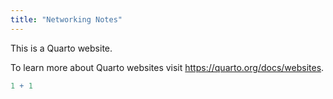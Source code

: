 ```yaml
---
title: "Networking Notes"
---
```


This is a Quarto website.

To learn more about Quarto websites visit <https://quarto.org/docs/websites>.

```r
1 + 1
```
